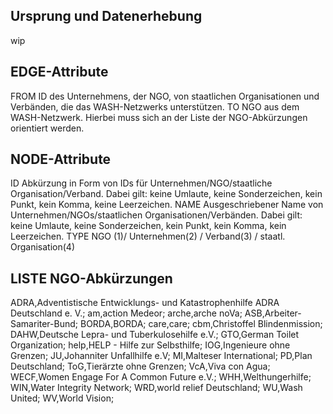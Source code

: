 ## Ursprung und Datenerhebung
wip

## EDGE-Attribute
FROM
ID des Unternehmens, der NGO, von staatlichen Organisationen und Verbänden, die das WASH-Netzwerks unterstützen. 
TO
NGO aus dem WASH-Netzwerk. Hierbei muss sich an der Liste der NGO-Abkürzungen orientiert werden.

## NODE-Attribute
ID
Abkürzung in Form von IDs für Unternehmen/NGO/staatliche Organisation/Verband. Dabei gilt: keine Umlaute, keine Sonderzeichen, kein Punkt, kein Komma, keine Leerzeichen. 
NAME
Ausgeschriebener Name von Unternehmen/NGOs/staatlichen Organisationen/Verbänden. Dabei gilt: keine Umlaute, keine Sonderzeichen, kein Punkt, kein Komma, kein Leerzeichen. 
TYPE
NGO (1)/ Unternehmen(2) / Verband(3) / staatl. Organisation(4)

## LISTE NGO-Abkürzungen

ADRA,Adventistische Entwicklungs- und Katastrophenhilfe ADRA Deutschland e. V.;
am,action Medeor;
arche,arche noVa;
ASB,Arbeiter-Samariter-Bund;
BORDA,BORDA;
care,care;
cbm,Christoffel Blindenmission;
DAHW,Deutsche Lepra- und Tuberkulosehilfe e.V.;
GTO,German Toilet Organization;
help,HELP - Hilfe zur Selbsthilfe;
IOG,Ingenieure ohne Grenzen;
JU,Johanniter Unfallhilfe e.V; 
MI,Malteser International;
PD,Plan Deutschland;
ToG,Tierärzte ohne Grenzen;
VcA,Viva con Agua;
WECF,Women Engage For A Common Future e.V.; 
WHH,Welthungerhilfe;
WIN,Water Integrity Network;
WRD,world relief Deutschland;
WU,Wash United; 
WV,World Vision;